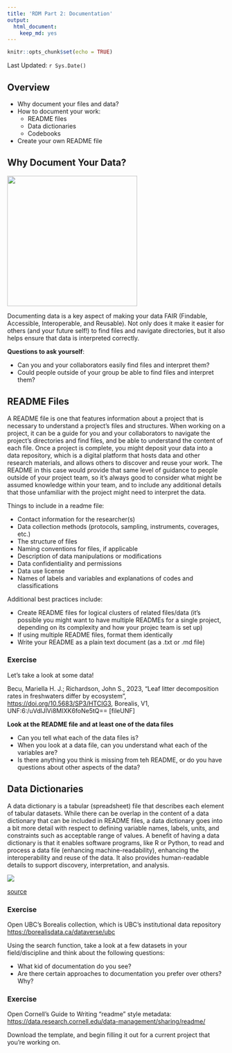 ```yaml
---
title: 'RDM Part 2: Documentation'
output:
  html_document:
    keep_md: yes
---
```


```r
knitr::opts_chunk$set(echo = TRUE)
```

Last Updated: `r Sys.Date()`

## Overview

* Why document your files and data?
* How to document your work:
  * README files
  * Data dictionaries
  * Codebooks
* Create your own README file

## Why Document Your Data?

![](assets/images/fair.png){width=300px}

Documenting data is a key aspect of making your data FAIR (Findable, Accessible, Interoperable, and Reusable).  Not only does it make it easier for others (and your future self!) to find files and navigate directories, but it also helps ensure that data is interpreted correctly.

**Questions to ask yourself**:

* Can you and your collaborators easily find files and interpret them?
* Could people outside of your group be able to find files and interpret them?

## README Files

A README file is one that features information about a project that is necessary to understand a project's files and structures. When working on a project, it can be a guide for you and your collaborators to navigate the project's directories and find files, and be able to understand the content of each file.  Once a project is complete, you might deposit your data into a data repository, which is a digital platform that hosts data and other research materials, and allows others to discover and reuse your work. The README in this case would provide that same level of guidance to people outside of your project team, so it's always good to consider what might be assumed knowledge within your team, and to include any additional details that those unfamiliar with the project might need to interpret the data.

Things to include in a readme file:

* Contact information for the researcher(s)\
* Data collection methods (protocols, sampling, instruments, coverages, etc.)
* The structure of files
* Naming conventions for files, if applicable
* Description of data manipulations or modifications
* Data confidentiality and permissions
* Data use license
* Names of labels and variables and explanations of codes and classifications


Additional best practices include:

* Create README files for logical clusters of related files/data (it's possible you might want to have multiple READMEs for a single project, depending on its complexity and how your projec team is set up)
* If using multiple README files, format them identically
* Write your README as a plain text document (as a .txt or .md file)


### Exercise

Let's take a look at some data!

Becu, Mariella H. J.; Richardson, John S., 2023, "Leaf litter decomposition rates in freshwaters differ by ecosystem", [https://doi.org/10.5683/SP3/HTCIG3](https://doi.org/10.5683/SP3/HTCIG3), Borealis, V1, UNF:6:/uVdlJlVi8MIXK6foNe5tQ== [fileUNF] 

**Look at the README file and at least one of the data files**

* Can you tell what each of the data files is?
* When you look at a data file, can you understand what each of the variables are?
* Is there anything you think is missing from teh README, or do you have questions about other aspects of the data?


## Data Dictionaries

A data dictionary is a tabular (spreadsheet) file that describes each element of tabular datasets. While there can be overlap in the content of a data dictionary that can be included in README files, a data dictionary goes into a bit more detail with respect to defining variable names, labels, units, and constraints such as acceptable range of values. A benefit of having a data dictionary is that it enables software programs, like R or Python, to read and process a data file (enhancing machine-readability), enhancing the interoperability and reuse of the data.  It also provides human-readable details to support discovery, interpretation, and analysis.

![](assets/images/data-dictionary.png)


[source](https://commons.wikimedia.org/wiki/File:OwnerVehicleDataDictionary.jpg)


### Exercise

Open UBC's Borealis collection, which is UBC's institutional data repository [https://borealisdata.ca/dataverse/ubc](https://borealisdata.ca/dataverse/ubc)

Using the search function, take a look at a few datasets in your field/discipline and think about the following questions:

* What kid of documentation do you see?
* Are there certain approaches to documentation you prefer over others?  Why?


### Exercise

Open Cornell's Guide to Writing "readme" style metadata: [https://data.research.cornell.edu/data-management/sharing/readme/](https://data.research.cornell.edu/data-management/sharing/readme/)

Download the template, and begin filling it out for a current project that you're working on.












